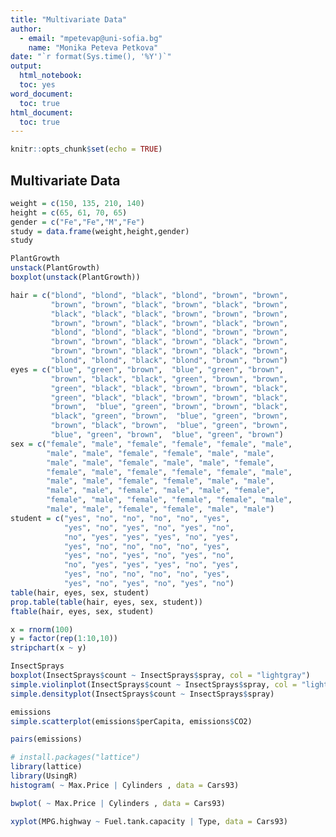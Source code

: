 ---
title: "Multivariate Data"
author:
  - email: "mpetevap@uni-sofia.bg"
    name: "Monika Peteva Petkova"
date: "`r format(Sys.time(), '%Y')`"
output:
  html_notebook:
  toc: yes
word_document: 
  toc: true
html_document:
  toc: true
---
  
```{r setup, include=FALSE}
knitr::opts_chunk$set(echo = TRUE)
```

## Multivariate Data
```{r}
weight = c(150, 135, 210, 140)
height = c(65, 61, 70, 65)
gender = c("Fe","Fe","M","Fe")
study = data.frame(weight,height,gender)
study
```

```{r}
PlantGrowth
unstack(PlantGrowth)
boxplot(unstack(PlantGrowth))
```

```{r}
hair = c("blond", "blond", "black", "blond", "brown", "brown", 
         "brown", "brown", "black", "brown", "black", "brown",
         "black", "black", "black", "brown", "brown", "brown",
         "brown", "brown", "black", "brown", "black", "brown",
         "blond", "blond", "black", "blond", "brown", "brown", 
         "brown", "brown", "black", "brown", "black", "brown",
         "brown", "brown", "black", "brown", "black", "brown",
         "blond", "blond", "black", "blond", "brown", "brown")
eyes = c("blue", "green", "brown",  "blue", "green", "brown",
         "brown", "black", "black", "green", "brown", "brown",
         "green", "black", "black", "brown", "brown", "black",
         "green", "black", "black", "brown", "brown", "black",
         "brown",  "blue", "green", "brown", "brown", "black",
         "black", "green", "brown",  "blue", "green", "brown",
         "brown", "black", "brown",  "blue", "green", "brown",
         "blue", "green", "brown",  "blue", "green", "brown")
sex = c("female", "male", "female", "female", "female", "male",
        "male", "male", "female", "female", "male", "male",
        "male", "male", "female", "male", "male", "female",
        "female", "male", "female", "female", "female", "male",
        "male", "male", "female", "female", "male", "male",
        "male", "male", "female", "male", "male", "female",
        "female", "male", "female", "female", "female", "male",
        "male", "male", "female", "female", "male", "male")
student = c("yes", "no", "no", "no", "no", "yes",
            "yes", "no", "yes", "no", "yes", "no",
            "no", "yes", "yes", "yes", "no", "yes",
            "yes", "no", "no", "no", "no", "yes",
            "yes", "no", "yes", "no", "yes", "no",
            "no", "yes", "yes", "yes", "no", "yes",
            "yes", "no", "no", "no", "no", "yes",
            "yes", "no", "yes", "no", "yes", "no")
table(hair, eyes, sex, student)
prop.table(table(hair, eyes, sex, student))
ftable(hair, eyes, sex, student)
```

```{r}
x = rnorm(100)
y = factor(rep(1:10,10))
stripchart(x ~ y)
```

```{r}
InsectSprays
boxplot(InsectSprays$count ~ InsectSprays$spray, col = "lightgray")
simple.violinplot(InsectSprays$count ~ InsectSprays$spray, col = "lightgray")
simple.densityplot(InsectSprays$count ~ InsectSprays$spray)
```

```{r}
emissions
simple.scatterplot(emissions$perCapita, emissions$CO2)
```

```{r}
pairs(emissions)
```

```{r}
# install.packages("lattice")
library(lattice)
library(UsingR)
histogram( ~ Max.Price | Cylinders , data = Cars93)
```

```{r}
bwplot( ~ Max.Price | Cylinders , data = Cars93)
```

```{r}
xyplot(MPG.highway ~ Fuel.tank.capacity | Type, data = Cars93)
```
